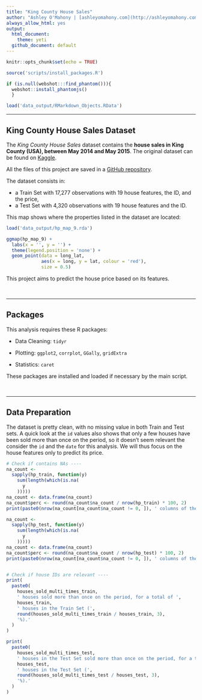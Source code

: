 ```yaml
---
title: "King County House Sales"
author: "Ashley O'Mahony | [ashleyomahony.com](http://ashleyomahony.com) | May 2019"
always_allow_html: yes
output:
  html_document:
    theme: yeti
  github_document: default
---
```


```r
knitr::opts_chunk$set(echo = TRUE)
```

```r

source('scripts/install_packages.R')

if (is.null(webshot:::find_phantom())){
  webshot::install_phantomjs()
  }
```

``` r
load('data_output/RMarkdown_Objects.RData')
```


***

## King County House Sales Dataset  

The *King County House Sales* dataset contains the **house sales in King County (USA), between May 2014 and May 2015**. The original dataset can be found on [Kaggle](https://www.kaggle.com/harlfoxem/housesalesprediction).  

All the files of this project are saved in a [GitHub repository](https://github.com/ashomah/King-County-House-Sales).  

The dataset consists in:  

* a Train Set with 17,277 observations with 19 house features, the ID, and the price,  
* a Test Set with 4,320 observations with 19 house features and the ID.  

This map shows where the properties listed in the dataset are located:  

```r

load('data_output/hp_map_9.rda')

ggmap(hp_map_9) +
  labs(x = '', y = '') +
  theme(legend.position = 'none') +
  geom_point(data = long_lat,
             aes(x = long, y = lat, colour = 'red'),
             size = 0.5)

```

This project aims to predict the house price based on its features.  

</br>

***

## Packages  

This analysis requires these R packages:

* Data Cleaning: `tidyr`  
    
* Plotting: `ggplot2`, `corrplot`, `GGally`, `gridExtra`  
    
* Statistics: `caret`  

These packages are installed and loaded if necessary by the main script.

</br>

***

## Data Preparation  

The dataset is pretty clean, with no missing value in both Train and Test sets. A quick look at the `id` values also shows that only a few houses have been sold more than once on the period, so it doesn't seem relevant the consider the `id` and the `date` for this analysis. We will thus focus on the house features only to predict its price.  

``` r

# Check if contains NAs ----
na_count <-
  sapply(hp_train, function(y)
    sum(length(which(is.na(
      y
    )))))
na_count <- data.frame(na_count)
na_count$perc <- round(na_count$na_count / nrow(hp_train) * 100, 2)
print(paste0(nrow(na_count[na_count$na_count != 0, ]), ' columns of the Train Set have NAs.'))

na_count <-
  sapply(hp_test, function(y)
    sum(length(which(is.na(
      y
    )))))
na_count <- data.frame(na_count)
na_count$perc <- round(na_count$na_count / nrow(hp_test) * 100, 2)
print(paste0(nrow(na_count[na_count$na_count != 0, ]), ' columns of the Test Set have NAs.'))


# Check if house IDs are relevant ----
print(
  paste0(
    houses_sold_multi_times_train,
    ' houses sold more than once on the period, for a total of ',
    houses_train,
    ' houses in the Train Set (',
    round(houses_sold_multi_times_train / houses_train, 3),
    '%).'
  )
)

print(
  paste0(
    houses_sold_multi_times_test,
    ' houses in the Test Set sold more than once on the period, for a total of ',
    houses_test,
    ' houses in the Test Set (',
    round(houses_sold_multi_times_test / houses_test, 3),
    '%).'
  )
)

```







